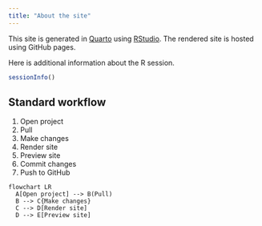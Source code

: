 ```yaml
---
title: "About the site"
---
```


This site is generated in [Quarto](http://quarto.org/) using [RStudio](http://rstudio.com).
The rendered site is hosted using GitHub pages.

Here is additional information about the R session.

```r
sessionInfo()
```

## Standard workflow

1. Open project
2. Pull
3. Make changes 
2. Render site
3. Preview site
4. Commit changes
5. Push to GitHub

```mermaid
flowchart LR
  A[Open project] --> B(Pull)
  B --> C{Make changes}
  C --> D[Render site]
  D --> E[Preview site]
```


